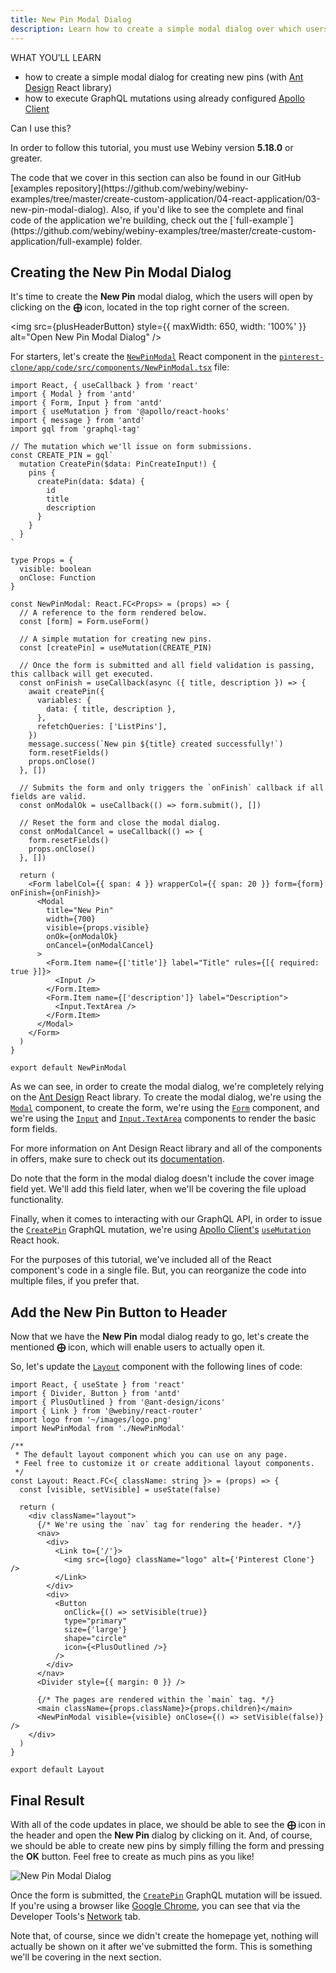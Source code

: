 ```yaml
---
title: New Pin Modal Dialog
description: Learn how to create a simple modal dialog over which users can create new pins.
---
```



<Alert type="success">

WHAT YOU’LL LEARN

- how to create a simple modal dialog for creating new pins (with [Ant Design](https://ant.design/docs/react/introduce) React library)
- how to execute GraphQL mutations using already configured [Apollo Client](https://www.apollographql.com/docs/react/v2)

</Alert>

<Alert type="info">
Can I use this?

In order to follow this tutorial, you must use Webiny version **5.18.0** or greater.

</Alert>

<Alert type="info">
The code that we cover in this section can also be found in our GitHub [examples repository](https://github.com/webiny/webiny-examples/tree/master/create-custom-application/04-react-application/03-new-pin-modal-dialog). Also, if you'd like to see the complete and final code of the application we're building, check out the [`full-example`](https://github.com/webiny/webiny-examples/tree/master/create-custom-application/full-example) folder.

</Alert>

## Creating the New Pin Modal Dialog

It's time to create the **New Pin** modal dialog, which the users will open by clicking on the **&#10753;** icon, located in the top right corner of the screen.

<img
  src={plusHeaderButton}
  style={{ maxWidth: 650, width: '100%' }}
  alt="Open New Pin Modal Dialog"
/>

For starters, let's create the [`NewPinModal`](https://github.com/webiny/webiny-examples/blob/master/create-custom-application/04-react-application/03-new-pin-modal-dialog/pinterest-clone/app/code/src/components/NewPinModal.tsx#L26) React component in the [`pinterest-clone/app/code/src/components/NewPinModal.tsx`](https://github.com/webiny/webiny-examples/blob/master/create-custom-application/04-react-application/03-new-pin-modal-dialog/pinterest-clone/app/code/src/components/NewPinModal.tsx) file:

```tsx pinterest-clone/app/code/src/components/NewPinModal.tsx
import React, { useCallback } from 'react'
import { Modal } from 'antd'
import { Form, Input } from 'antd'
import { useMutation } from '@apollo/react-hooks'
import { message } from 'antd'
import gql from 'graphql-tag'

// The mutation which we'll issue on form submissions.
const CREATE_PIN = gql`
  mutation CreatePin($data: PinCreateInput!) {
    pins {
      createPin(data: $data) {
        id
        title
        description
      }
    }
  }
`

type Props = {
  visible: boolean
  onClose: Function
}

const NewPinModal: React.FC<Props> = (props) => {
  // A reference to the form rendered below.
  const [form] = Form.useForm()

  // A simple mutation for creating new pins.
  const [createPin] = useMutation(CREATE_PIN)

  // Once the form is submitted and all field validation is passing, this callback will get executed.
  const onFinish = useCallback(async ({ title, description }) => {
    await createPin({
      variables: {
        data: { title, description },
      },
      refetchQueries: ['ListPins'],
    })
    message.success(`New pin ${title} created successfully!`)
    form.resetFields()
    props.onClose()
  }, [])

  // Submits the form and only triggers the `onFinish` callback if all fields are valid.
  const onModalOk = useCallback(() => form.submit(), [])

  // Reset the form and close the modal dialog.
  const onModalCancel = useCallback(() => {
    form.resetFields()
    props.onClose()
  }, [])

  return (
    <Form labelCol={{ span: 4 }} wrapperCol={{ span: 20 }} form={form} onFinish={onFinish}>
      <Modal
        title="New Pin"
        width={700}
        visible={props.visible}
        onOk={onModalOk}
        onCancel={onModalCancel}
      >
        <Form.Item name={['title']} label="Title" rules={[{ required: true }]}>
          <Input />
        </Form.Item>
        <Form.Item name={['description']} label="Description">
          <Input.TextArea />
        </Form.Item>
      </Modal>
    </Form>
  )
}

export default NewPinModal
```

As we can see, in order to create the modal dialog, we're completely relying on the [Ant Design](https://ant.design/docs/react/introduce) React library. To create the modal dialog, we're using the [`Modal`](https://ant.design/components/modal/) component, to create the form, we're using the [`Form`](https://ant.design/components/form/) component, and we're using the [`Input`](https://ant.design/components/input/) and [`Input.TextArea`](https://ant.design/components/input/#components-input-demo-textarea) components to render the basic form fields.

<Alert type="info">

For more information on Ant Design React library and all of the components in offers, make sure to check out its [documentation](https://ant.design/docs/react/introduce).

</Alert>

Do note that the form in the modal dialog doesn't include the cover image field yet. We'll add this field later, when we'll be covering the file upload functionality.

Finally, when it comes to interacting with our GraphQL API, in order to issue the [`CreatePin`](https://github.com/webiny/webiny-examples/blob/master/create-custom-application/04-react-application/03-new-pin-modal-dialog/pinterest-clone/app/code/src/components/NewPinModal.tsx#L9) GraphQL mutation, we're using [Apollo Client's](https://www.apollographql.com/docs/react/v2) [`useMutation`](https://www.apollographql.com/docs/react/v2/data/mutations/#executing-a-mutation) React hook.

<Alert type="info">

For the purposes of this tutorial, we've included all of the React component's code in a single file. But, you can reorganize the code into multiple files, if you prefer that.

</Alert>

## Add the New Pin Button to Header

Now that we have the **New Pin** modal dialog ready to go, let's create the mentioned **&#10753;** icon, which will enable users to actually open it.

So, let's update the [`Layout`](https://github.com/webiny/webiny-examples/blob/master/create-custom-application/04-react-application/03-new-pin-modal-dialog/pinterest-clone/app/code/src/components/Layout.tsx#L12) component with the following lines of code:

```tsx pinterest-clone/app/code/src/components/Layout.tsx {1,2,3,6,13,24-32,38}
import React, { useState } from 'react'
import { Divider, Button } from 'antd'
import { PlusOutlined } from '@ant-design/icons'
import { Link } from '@webiny/react-router'
import logo from '~/images/logo.png'
import NewPinModal from './NewPinModal'

/**
 * The default layout component which you can use on any page.
 * Feel free to customize it or create additional layout components.
 */
const Layout: React.FC<{ className: string }> = (props) => {
  const [visible, setVisible] = useState(false)

  return (
    <div className="layout">
      {/* We're using the `nav` tag for rendering the header. */}
      <nav>
        <div>
          <Link to={'/'}>
            <img src={logo} className="logo" alt={'Pinterest Clone'} />
          </Link>
        </div>
        <div>
          <Button
            onClick={() => setVisible(true)}
            type="primary"
            size={'large'}
            shape="circle"
            icon={<PlusOutlined />}
          />
        </div>
      </nav>
      <Divider style={{ margin: 0 }} />

      {/* The pages are rendered within the `main` tag. */}
      <main className={props.className}>{props.children}</main>
      <NewPinModal visible={visible} onClose={() => setVisible(false)} />
    </div>
  )
}

export default Layout
```

## Final Result

With all of the code updates in place, we should be able to see the **&#10753;** icon in the header and open the **New Pin** dialog by clicking on it. And, of course, we should be able to create new pins by simply filling the form and pressing the **OK** button. Feel free to create as much pins as you like!

<img src={newPinModalDialog} alt="New Pin Modal Dialog" />

<Alert type="info">

Once the form is submitted, the [`CreatePin`](https://github.com/webiny/webiny-examples/blob/master/create-custom-application/04-react-application/03-new-pin-modal-dialog/pinterest-clone/app/code/src/components/NewPinModal.tsx#L9) GraphQL mutation will be issued. If you're using a browser like [Google Chrome](https://www.google.com/chrome/index.html), you can see that via the Developer Tools's [Network](https://developer.chrome.com/docs/devtools/network/) tab.

</Alert>

Note that, of course, since we didn't create the homepage yet, nothing will actually be shown on it after we've submitted the form. This is something we'll be covering in the next section.
